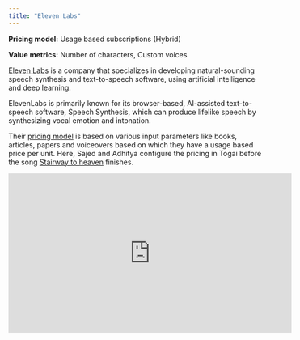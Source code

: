 ```yaml
---
title: "Eleven Labs"
---
```

**Pricing model:** Usage based subscriptions (Hybrid)

**Value metrics:** Number of characters, Custom voices


[Eleven Labs](http://elevenlabs.io/) is a  company that specializes in developing natural-sounding speech synthesis and text-to-speech software, using artificial intelligence and deep learning.

ElevenLabs is primarily known for its browser-based, AI-assisted text-to-speech software, Speech Synthesis, which can produce lifelike speech by synthesizing vocal emotion and intonation.

Their [pricing model](https://elevenlabs.io/pricing) is based on various input parameters like books, articles, papers and voiceovers based on which they have a usage based price per unit. Here, Sajed and Adhitya configure the pricing in Togai before the song [Stairway to heaven](https://www.youtube.com/watch?v=iXQUu5Dti4g) finishes.

<iframe
  width="560"
  height="315"
  src="https://www.youtube.com/embed/rTkp7IS0dt0"
  title="YouTube video player"
  frameBorder="0"
  allow="accelerometer; autoplay; clipboard-write; encrypted-media; gyroscope; picture-in-picture"
  allowFullScreen
></iframe>